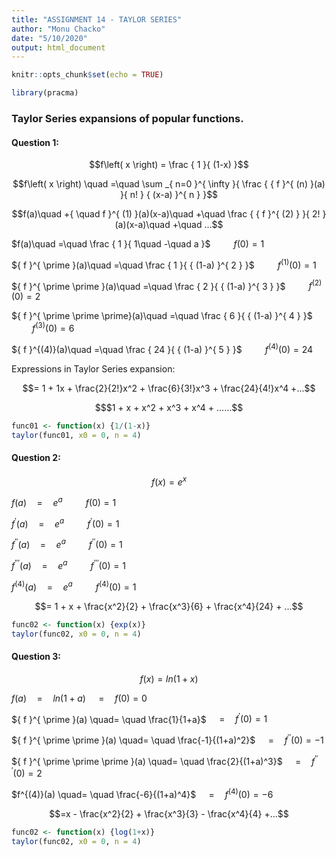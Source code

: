 ```yaml
---
title: "ASSIGNMENT 14 - TAYLOR SERIES"
author: "Monu Chacko"
date: "5/10/2020"
output: html_document
---
```


```r
knitr::opts_chunk$set(echo = TRUE)
```

```r
library(pracma)
```


### Taylor Series expansions of popular functions.

#### Question 1:

$$f\left( x \right) = \frac { 1 }{ (1-x) }$$


$$f\left( x \right) \quad =\quad \sum _{ n=0 }^{ \infty }{ \frac { { f }^{ (n) }(a) }{ n! } { (x-a) }^{ n } }$$

$$f(a)\quad +{ \quad f }^{ (1) }(a)(x-a)\quad +\quad \frac { { f }^{ (2) } }{ 2! } (a)(x-a)\quad +\quad ...$$


$f(a)\quad =\quad \frac { 1 }{ 1\quad -\quad a }$ $\quad\quad f(0) = 1$  

${ f }^{ \prime }(a)\quad =\quad \frac { 1 }{ { (1-a) }^{ 2 } }$ $\quad\quad f^{(1)}(0) = 1$  

${ f }^{ \prime \prime }(a)\quad =\quad \frac { 2 }{ { (1-a) }^{ 3 } }$ $\quad\quad f^{(2)}(0) = 2$  

${ f }^{ \prime \prime \prime}(a)\quad =\quad \frac { 6 }{ { (1-a) }^{ 4 } }$ $\quad\quad f^{(3)}(0) = 6$  

${ f }^{(4)}(a)\quad =\quad \frac { 24 }{ { (1-a) }^{ 5 } }$ $\quad\quad f^{(4)}(0) = 24$  


Expressions in Taylor Series expansion:  

$$= 1 + 1x + \frac{2}{2!}x^2 + \frac{6}{3!}x^3 + \frac{24}{4!}x^4 +...$$



$$$1 + x + x^2 + x^3 + x^4 + ……$$


```r
func01 <- function(x) {1/(1-x)}
taylor(func01, x0 = 0, n = 4)
```




#### Question 2:


$$f(x) = e^x$$

$f(a) \quad= \quad { e }^{ a }$ $\quad\quad f(0) = 1$  

${ f }^{ \prime }(a)\quad =\quad { e }^{ a }$ $\quad\quad { f }^{ \prime }(0) = 1$  

${ f }^{ \prime \prime }(a)\quad =\quad { e }^{ a }$ $\quad\quad { f }^{ \prime \prime }(0) = 1$  

${ f }^{ \prime \prime \prime }(a)\quad =\quad { e }^{ a }$ $\quad\quad { f }^{ \prime \prime \prime }(0) = 1$  

$f^{(4)}(a)\quad = \quad { e }^{ a }$ $\quad\quad f^{(4)}(0) = 1$  


$$= 1 + x + \frac{x^2}{2} + \frac{x^3}{6} + \frac{x^4}{24} + ...$$


```r
func02 <- function(x) {exp(x)}
taylor(func02, x0 = 0, n = 4)
```



#### Question 3:


$$f(x) = ln(1 + x)$$

$f(a) \quad= \quad ln(1+a)$ $\quad= \quad f(0) = 0$  

${ f }^{ \prime }(a) \quad= \quad \frac{1}{1+a}$ $\quad= \quad { f }^{ \prime }(0) = 1$  

${ f }^{ \prime \prime }(a) \quad= \quad \frac{-1}{(1+a)^2}$ $\quad= \quad { f }^{ \prime \prime }(0) = -1$  

${ f }^{ \prime \prime \prime }(a) \quad= \quad \frac{2}{(1+a)^3}$ $\quad= \quad { f }^{ \prime \prime \prime } (0) = 2$  

$f^{(4)}(a) \quad= \quad \frac{-6}{(1+a)^4}$ $\quad= \quad f^{(4)}(0) = -6$  


$$=x - \frac{x^2}{2} + \frac{x^3}{3} - \frac{x^4}{4} +...$$

```r
func02 <- function(x) {log(1+x)}
taylor(func02, x0 = 0, n = 4)
```




